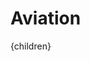 


# Aviation



[^1]: Abdul, R., Beiting, J., Johnston, E. ["Ultra Efficient Commercial Transport Challenge - NASA Design Challenge- X-JAB-ECT"](https://digitalcommons.kennesaw.edu/cgi/viewcontent.cgi?article=1002&context=egr_srdsn). Kennesaw State University, Senior Design Project for Engineers. Spring 2018.

[^2]: Boeing. ["Early Look: This aircraft concept shows a hypersonic vehicle for passengers"](https://www.boeing.com/features/2018/06/hypersonic-concept-vehicle.page). June 2018.

[^3]: Bureau of Transportation Statistics. ["Table 4-20: Energy Intensity of Passenger Modes (Btu per passenger-mile)"](https://www.bts.gov/archive/publications/national_transportation_statistics/table_04_20). Accessed May 23, 2019.

[^4]: de Jong, S., Antonissen, K., Hoefnagels, R., Lonza, L., Wang, M., Faaij, A., Junginger, M. ["Life-cycle analysis of greenhouse gas emissions from renewable jet fuel production"](https://biotechnologyforbiofuels.biomedcentral.com/articles/10.1186/s13068-017-0739-7). Biotechnology for Biofuels 10(64). March 2017.

[^5]: Federal Aviation Administration, Office of Environment and Energy. ["Aviation Emissions, Impacts & Mitigation: A Primer"](https://www.faa.gov/regulations_policies/policy_guidance/envir_policy/media/Primer_Jan2015.pdf). January 2015.

[^6]: International Energy Agency. ["The Future of Rail"](https://www.iea.org/futureofrail/). January 2019.

[^7]: Kasliwal, A., Furbush, N., Gawron, J., McBride, J., Wallington, T., De Kleine, R., Kim, H., Keoleian, G. ["Role of flying cars in sustainable mobility"](https://www.nature.com/articles/s41467-019-09426-0). Nature Communications 10, Article Number 1555. 2019.

[^8]: Katebi, D., Carlsson, O. H. ["A comparative study on the prospects of sustainable aviation fuels in Sweden"](http://kth.diva-portal.org/smash/record.jsf?pid=diva2%3A1453357&dswid=-9080). Bachelor of Science Thesis, KTH School of Industrial Engineering and Management. July 2020.

[^9]: Kharina, A., MacDonald, T., Rutherford, D. ["Environmental performance of emerging supersonic transport aircraft"](https://www.theicct.org/sites/default/files/publications/Environmental_Supersonic_Aircraft_20180717.pdf). The International Council on Clean Transportation, Working Paper 2018-12. July 2018.

[^10]: Kwan, I. ["Planes, Trains, and Automobiles: Counting Carbon"](https://www.theicct.org/blogs/staff/planes-trains-and-automobiles-counting-carbon). The International Council on Clean Transportation. September 2013.

[^11]: National Cooperative Rail Research Program. ["Comparison of Passenger Rail Energy Consumption with Competing Modes"](http://railtec.illinois.edu/wp/wp-content/uploads/2018/08/TRB-2015-NCRRP_rpt_003-Passenger-Train-Energy.pdf). Transportation Research Board, The National Academies of Science, Engineering, Medicine. Sponsored by the Federal Railroad Administration. 2015.

[^12]: Prussi, M., Lonza, L. ["Passenger Aviation and High Speed Rail: A Comparison of Emissions Profiles on Selected European Routes"](https://www.hindawi.com/journals/jat/2018/6205714/). Journal of Advanced Transportation, Article ID 6205714, 10 pages. 2018.

[^13]: Sippel, M. ["Promising roadmap alternatives for the SpaceLiner"](https://www.sciencedirect.com/science/article/abs/pii/S0094576510000445?via%3Dihub). Acta Astronautica 66 (11-12), pp. 1652-1658. June-July 2010.

[^14]: Turner, J. ["Low-Carbon Aviation - How can this be achieved?"](https://www.aerosociety.com/media/7612/jamie-turner.pdf). University of Bath, Department of Mechanical Engineering, Powertrain & Vehicle Research Centre. Accessed December 6, 2019.

  <Article 
    focusAreaUrl={focusAreaUrl} 
    hierarchy={hierarchy} 
    site={site}
  >
    {children}
  </Article>